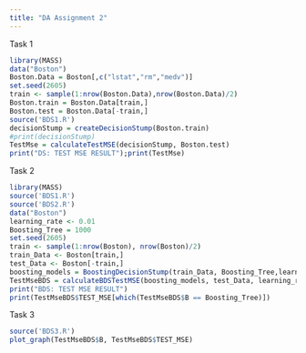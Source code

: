 ---
title: "DA Assignment 2"
---


Task 1

```{r}
library(MASS)
data("Boston")
Boston.Data = Boston[,c("lstat","rm","medv")]
set.seed(2605)
train <- sample(1:nrow(Boston.Data),nrow(Boston.Data)/2)
Boston.train = Boston.Data[train,]
Boston.test = Boston.Data[-train,]
source('BDS1.R')
decisionStump = createDecisionStump(Boston.train)
#print(decisionStump)
TestMse = calculateTestMSE(decisionStump, Boston.test)
print("DS: TEST MSE RESULT");print(TestMse)
```


Task 2


```{r}
library(MASS)
source('BDS1.R')
source('BDS2.R')
data("Boston")
learning_rate <- 0.01
Boosting_Tree = 1000
set.seed(2605)
train <- sample(1:nrow(Boston), nrow(Boston)/2)
train_Data <- Boston[train,]
test_Data <- Boston[-train,]
boosting_models = BoostingDecisionStump(train_Data, Boosting_Tree,learning_rate)
TestMseBDS = calculateBDSTestMSE(boosting_models, test_Data, learning_rate)
print("BDS: TEST MSE RESULT")
print(TestMseBDS$TEST_MSE[which(TestMseBDS$B == Boosting_Tree)])
```



Task 3

```{r}
source('BDS3.R')
plot_graph(TestMseBDS$B, TestMseBDS$TEST_MSE)

```

